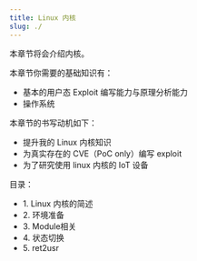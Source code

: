 ```yaml
---
title: Linux 内核
slug: ./
---
```


本章节将会介绍内核。

本章节你需要的基础知识有：
- 基本的用户态 Exploit 编写能力与原理分析能力
- 操作系统

本章节的书写动机如下：
- 提升我的 Linux 内核知识
- 为真实存在的 CVE（PoC only）编写 exploit
- 为了研究使用 linux 内核的 IoT 设备



目录：

- <Link to="getting_start">1. Linux 内核的简述</Link>

- <Link to="setup">2. 环境准备</Link>

- <Link to="modules">3. Module相关</Link>

- <Link to="swap_between">4. 状态切换</Link>

- <Link to="ret2usr">5. ret2usr</Link>

  

